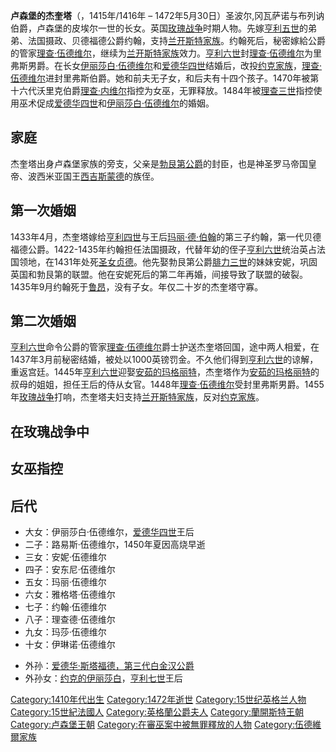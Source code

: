 {{Infobox royalty
| title = [[贝德福德公爵夫人|贝德福德公爵夫人]]<br>里弗斯伯爵夫人
| spouse = [[第一代貝德福德公爵蘭開斯特的約翰|第一代貝德福德公爵蘭開斯特的約翰]]<br />[[理查·伍德维尔|理查·伍德维尔]], 第一代里弗斯伯爵
| issue = [[伊丽莎白·伍德维尔|伊丽莎白·伍德维尔]], 英国王后<Br />路易斯·伍德维尔<Br />安妮·伍德维尔, 鲍彻子爵夫人<br />安东尼·伍德维尔, 第二代里弗斯伯爵<br />玛丽·伍德维尔, 彭布罗克伯爵夫人<br />杰奎塔·伍德维尔, 斯特兰奇夫人<br />约翰·伍德维尔爵士<br />理查·伍德维尔, 第三代里弗斯伯爵<br />玛莎·伍德维尔, 布罗姆利夫人<br />埃莉诺·伍德维尔, 格雷夫人<br />莱昂内尔·伍德维尔, 索尔兹伯里的主教<br />玛格丽特·伍德维尔, 阿伦德尔伯爵夫人<br />爱德华·伍德维尔爵士<br />{{link-en|白金漢公爵夫人凱薩琳·伍德維爾|Catherine Woodville, Duchess of Buckingham|凯瑟琳·伍德维尔, 白金汉与贝德福德公爵夫人}}
| house = 卢森堡王朝
| father = [[卢森堡的皮埃尔一世|卢森堡的皮埃尔一世]], 圣波尔,冈瓦萨诺与布列讷伯爵
| mother = 莱博的玛格丽特
| birth_date = 1415/1416
| death_date = {{Death date|1472|5|30|df=y}}（55–57岁）
}}
'''卢森堡的杰奎塔'''（{{lang-en|Jacquetta of Luxembourg}}，1415年/1416年 – 1472年5月30日）圣波尔,冈瓦萨诺与布列讷伯爵，卢森堡的皮埃尔一世的长女。英国[[玫瑰战争|玫瑰战争]]时期人物。先嫁[[亨利五世_(英格兰)|亨利五世]]的弟弟、法国摄政、贝德福德公爵约翰，支持[[兰开斯特家族|兰开斯特家族]]。约翰死后，秘密嫁給公爵的管家[[理查·伍德维尔|理查·伍德维尔]]，继续为[[兰开斯特家族|兰开斯特家族]]效力。[[亨利六世_(英格兰)|亨利六世]]封[[理查·伍德维尔|理查·伍德维尔]]为里弗斯男爵。在长女[[伊丽莎白·伍德维尔|伊丽莎白·伍德维尔]]和[[爱德华四世|爱德华四世]]结婚后，改投[[约克家族|约克家族]]，[[理查·伍德维尔|理查·伍德维尔]]进封里弗斯伯爵。她和前夫无子女，和后夫有十四个孩子。1470年被第十六代沃里克伯爵[[理查·内维尔|理查·内维尔]]指控为女巫，无罪释放。1484年被[[理查三世_(英格兰)|理查三世]]指控使用巫术促成[[爱德华四世|爱德华四世]]和[[伊丽莎白·伍德维尔|伊丽莎白·伍德维尔]]的婚姻。

==家庭==
杰奎塔出身卢森堡家族的旁支，父亲是[[勃艮第公爵|勃艮第公爵]]的封臣，也是神圣罗马帝国皇帝、波西米亚国王[[西吉斯蒙德_(神圣罗马帝国)|西吉斯蒙德]]的族侄。
==第一次婚姻==
1433年4月，杰奎塔嫁给[[亨利四世_(英格兰)|亨利四世]]与王后[[玛丽·德·伯翰|玛丽·德·伯翰]]的第三子约翰，第一代贝德福德公爵。1422-1435年约翰担任法国摄政，代替年幼的侄子[[亨利六世_(英格兰)|亨利六世]]统治英占法国领地，在1431年处死[[圣女贞德|圣女贞德]]。他先娶勃艮第公爵[[腓力三世_(勃艮第)|腓力三世]]的妹妹安妮，巩固英国和勃艮第的联盟。他在安妮死后的第二年再婚，间接导致了联盟的破裂。1435年9月约翰死于[[鲁昂|鲁昂]]，没有子女。年仅二十岁的杰奎塔守寡。
==第二次婚姻==
[[亨利六世_(英格兰)|亨利六世]]命令公爵的管家[[理查·伍德维尔|理查·伍德维尔]]爵士护送杰奎塔回国，途中两人相爱，在1437年3月前秘密结婚，被处以1000英镑罚金。不久他们得到[[亨利六世_(英格兰)|亨利六世]]的谅解，重返宫廷。1445年[[亨利六世_(英格兰)|亨利六世]]迎娶[[安茹的玛格丽特|安茹的玛格丽特]]，杰奎塔作为[[安茹的玛格丽特|安茹的玛格丽特]]的叔母的姐姐，担任王后的侍从女官。1448年[[理查·伍德维尔|理查·伍德维尔]]受封里弗斯男爵。1455年[[玫瑰战争|玫瑰战争]]打响，杰奎塔夫妇支持[[兰开斯特家族|兰开斯特家族]]，反对[[约克家族|约克家族]]。

==在玫瑰战争中==

==女巫指控==

==后代==
*大女：伊丽莎白·伍德维尔，[[爱德华四世_(英格兰)|爱德华四世]]王后
*二子：路易斯·伍德维尔，1450年夏因高烧早逝
*三女：安妮·伍德维尔
*四子：安东尼·伍德维尔
*五女：玛丽·伍德维尔
*六女：雅格塔·伍德维尔
*七子：约翰·伍德维尔
*八子：理查德·伍德维尔
*九女：玛莎·伍德维尔
*十女：伊琳诺·伍德维尔

*外孙：[[第三代白金汉公爵爱德华·斯塔福德|爱德华·斯塔福德，第三代白金汉公爵]]
*外孙女：[[约克的伊丽莎白_(英格兰王后)|约克的伊丽莎白]]，[[亨利七世_(英格兰)|亨利七世]]王后

{{貝德福德公爵夫人}}
{{Authority control}}

{{DEFAULTSORT:Jacquetta Of Luxembourg}}
[[Category:1410年代出生|Category:1410年代出生]]
[[Category:1472年逝世|Category:1472年逝世]]
[[Category:15世纪英格兰人物|Category:15世纪英格兰人物]]
[[Category:15世紀法國人|Category:15世紀法國人]]
[[Category:英格蘭公爵夫人|Category:英格蘭公爵夫人]]
[[Category:蘭開斯特王朝|Category:蘭開斯特王朝]]
[[Category:卢森堡王朝|Category:卢森堡王朝]]
[[Category:在審巫案中被無罪釋放的人物|Category:在審巫案中被無罪釋放的人物]]
[[Category:伍德維爾家族|Category:伍德維爾家族]]